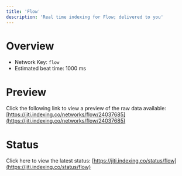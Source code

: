 ```yaml
---
title: 'Flow'
description: 'Real time indexing for Flow; delivered to you'
---
```


# Overview
- Network Key: `flow`
- Estimated beat time: 1000 ms

# Preview
Click the following link to view a preview of the raw data available: [https://jiti.indexing.co/networks/flow/24037685](https://jiti.indexing.co/networks/flow/24037685)

# Status
Click here to view the latest status: [https://jiti.indexing.co/status/flow](https://jiti.indexing.co/status/flow)
